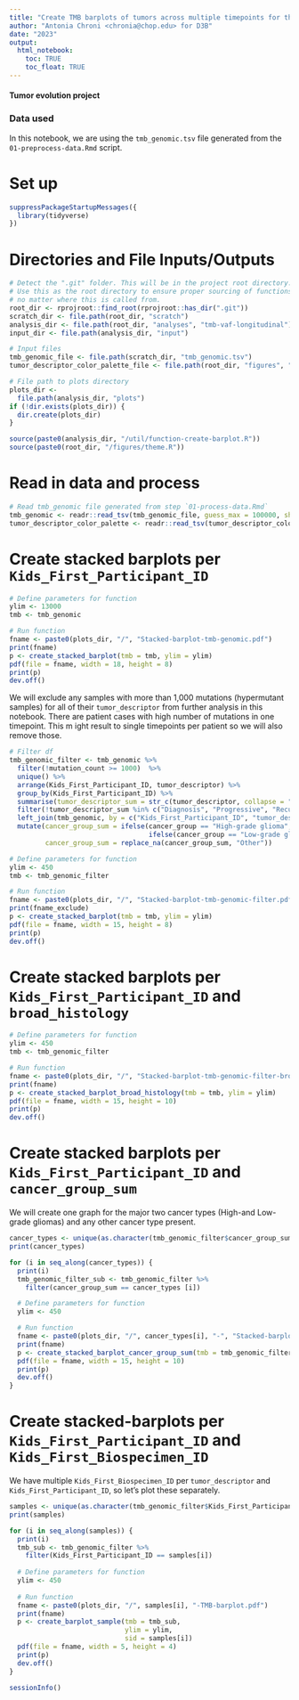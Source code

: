 ```yaml
---
title: "Create TMB barplots of tumors across multiple timepoints for thr autopsy samples in the PBTA Cohort"
author: "Antonia Chroni <chronia@chop.edu> for D3B"
date: "2023"
output:
  html_notebook:
    toc: TRUE
    toc_float: TRUE
---
```


#### Tumor evolution project 

### Data used 
In this notebook, we are using the `tmb_genomic.tsv` file generated from the `01-preprocess-data.Rmd` script.

# Set up
```r
suppressPackageStartupMessages({
  library(tidyverse)
})
```

# Directories and File Inputs/Outputs
```r
# Detect the ".git" folder. This will be in the project root directory.
# Use this as the root directory to ensure proper sourcing of functions
# no matter where this is called from.
root_dir <- rprojroot::find_root(rprojroot::has_dir(".git"))
scratch_dir <- file.path(root_dir, "scratch")
analysis_dir <- file.path(root_dir, "analyses", "tmb-vaf-longitudinal") 
input_dir <- file.path(analysis_dir, "input")

# Input files
tmb_genomic_file <- file.path(scratch_dir, "tmb_genomic.tsv")
tumor_descriptor_color_palette_file <- file.path(root_dir, "figures", "palettes", "tumor_descriptor_color_palette.tsv")

# File path to plots directory
plots_dir <-
  file.path(analysis_dir, "plots")
if (!dir.exists(plots_dir)) {
  dir.create(plots_dir)
}

source(paste0(analysis_dir, "/util/function-create-barplot.R"))
source(paste0(root_dir, "/figures/theme.R"))
```

# Read in data and process
```r
# Read tmb_genomic file generated from step `01-process-data.Rmd`
tmb_genomic <- readr::read_tsv(tmb_genomic_file, guess_max = 100000, show_col_types = FALSE)
tumor_descriptor_color_palette <- readr::read_tsv(tumor_descriptor_color_palette_file, guess_max = 100000, show_col_types = FALSE)

```

# Create stacked barplots per `Kids_First_Participant_ID`
```r
# Define parameters for function
ylim <- 13000
tmb <- tmb_genomic

# Run function
fname <- paste0(plots_dir, "/", "Stacked-barplot-tmb-genomic.pdf")
print(fname)
p <- create_stacked_barplot(tmb = tmb, ylim = ylim)
pdf(file = fname, width = 18, height = 8)
print(p)
dev.off()
```

We will exclude any samples with more than 1,000 mutations (hypermutant samples) for all of their `tumor_descriptor` from further analysis in this notebook. There are patient cases with high number of mutations in one timepoint. This m ight result to single timepoints per patient so we will also remove those.

```r
# Filter df
tmb_genomic_filter <- tmb_genomic %>%
  filter(!mutation_count >= 1000)  %>%
  unique() %>% 
  arrange(Kids_First_Participant_ID, tumor_descriptor) %>%
  group_by(Kids_First_Participant_ID) %>%
  summarise(tumor_descriptor_sum = str_c(tumor_descriptor, collapse = ";")) %>% 
  filter(!tumor_descriptor_sum %in% c("Diagnosis", "Progressive", "Recurrence")) %>% 
  left_join(tmb_genomic, by = c("Kids_First_Participant_ID", "tumor_descriptor_sum")) %>% 
  mutate(cancer_group_sum = ifelse(cancer_group == "High-grade glioma", "High-grade glioma",
                                   ifelse(cancer_group == "Low-grade glioma", "Low-grade glioma", "Other")),
         cancer_group_sum = replace_na(cancer_group_sum, "Other"))

# Define parameters for function
ylim <- 450
tmb <- tmb_genomic_filter

# Run function
fname <- paste0(plots_dir, "/", "Stacked-barplot-tmb-genomic-filter.pdf")
print(fname_exclude)
p <- create_stacked_barplot(tmb = tmb, ylim = ylim)
pdf(file = fname, width = 15, height = 8)
print(p)
dev.off()
```

# Create stacked barplots per `Kids_First_Participant_ID` and `broad_histology`
```r
# Define parameters for function
ylim <- 450
tmb <- tmb_genomic_filter

# Run function
fname <- paste0(plots_dir, "/", "Stacked-barplot-tmb-genomic-filter-broad-histology.pdf")
print(fname)
p <- create_stacked_barplot_broad_histology(tmb = tmb, ylim = ylim)
pdf(file = fname, width = 15, height = 10)
print(p)
dev.off()
```

# Create stacked barplots per `Kids_First_Participant_ID` and `cancer_group_sum`
We will create one graph for the major two cancer types (High-and Low-grade gliomas) and any other cancer type present.

```r
cancer_types <- unique(as.character(tmb_genomic_filter$cancer_group_sum))
print(cancer_types)

for (i in seq_along(cancer_types)) {
  print(i)
  tmb_genomic_filter_sub <- tmb_genomic_filter %>%
    filter(cancer_group_sum == cancer_types [i])

  # Define parameters for function
  ylim <- 450

  # Run function
  fname <- paste0(plots_dir, "/", cancer_types[i], "-", "Stacked-barplot-tmb-genomic-filter.pdf")
  print(fname)
  p <- create_stacked_barplot_cancer_group_sum(tmb = tmb_genomic_filter_sub, ylim = ylim, ct_id = cancer_types[i])
  pdf(file = fname, width = 15, height = 10)
  print(p)
  dev.off()
}
```

# Create stacked-barplots per `Kids_First_Participant_ID` and `Kids_First_Biospecimen_ID`

We have multiple `Kids_First_Biospecimen_ID` per `tumor_descriptor` and `Kids_First_Participant_ID`, so let's plot these separately.

```r
samples <- unique(as.character(tmb_genomic_filter$Kids_First_Participant_ID))
print(samples)

for (i in seq_along(samples)) {
  print(i)
  tmb_sub <- tmb_genomic_filter %>%
    filter(Kids_First_Participant_ID == samples[i])
  
  # Define parameters for function
  ylim <- 450
  
  # Run function
  fname <- paste0(plots_dir, "/", samples[i], "-TMB-barplot.pdf")
  print(fname)
  p <- create_barplot_sample(tmb = tmb_sub,
                             ylim = ylim,
                             sid = samples[i])
  pdf(file = fname, width = 5, height = 4)
  print(p)
  dev.off()
}
```


```r
sessionInfo()
```
